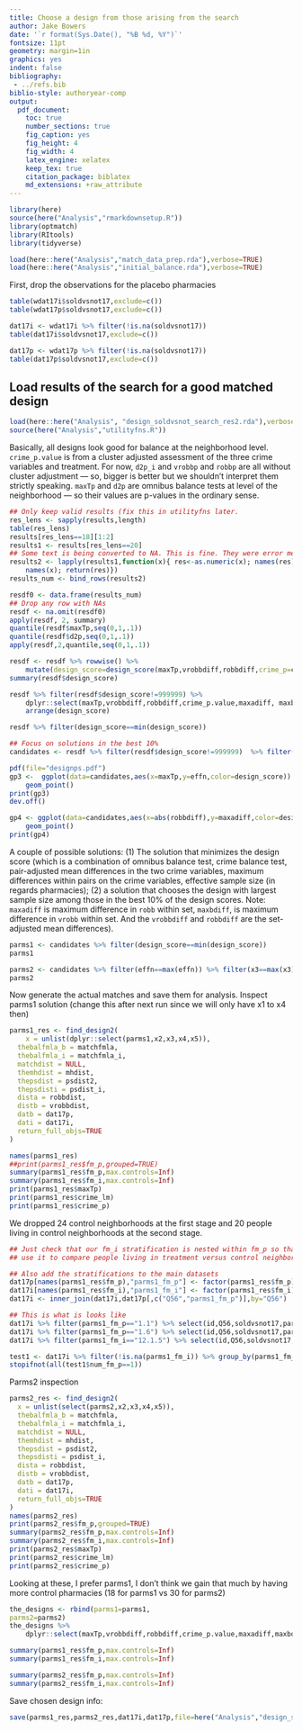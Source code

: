 ```yaml
---
title: Choose a design from those arising from the search
author: Jake Bowers
date: '`r format(Sys.Date(), "%B %d, %Y")`'
fontsize: 11pt
geometry: margin=1in
graphics: yes
indent: false
bibliography:
 - ../refs.bib
biblio-style: authoryear-comp
output:
  pdf_document:
    toc: true
    number_sections: true
    fig_caption: yes
    fig_height: 4
    fig_width: 4
    latex_engine: xelatex
    keep_tex: true
    citation_package: biblatex
    md_extensions: +raw_attribute
---
```



```r
library(here)
source(here("Analysis","rmarkdownsetup.R"))
library(optmatch)
library(RItools)
library(tidyverse)
```

```r
load(here::here("Analysis","match_data_prep.rda"),verbose=TRUE)
load(here::here("Analysis","initial_balance.rda"),verbose=TRUE)
```

First, drop the observations for the placebo pharmacies

```r
table(wdat17i$soldvsnot17,exclude=c())
table(wdat17p$soldvsnot17,exclude=c())

dat17i <- wdat17i %>% filter(!is.na(soldvsnot17))
table(dat17i$soldvsnot17,exclude=c())

dat17p <- wdat17p %>% filter(!is.na(soldvsnot17))
table(dat17p$soldvsnot17,exclude=c())
```


## Load results of the search for a good matched design

```r
load(here::here("Analysis", "design_soldvsnot_search_res2.rda"),verbose=TRUE)
source(here("Analysis","utilityfns.R"))
```

Basically, all designs look good for balance at the neighborhood level.
`crime_p.value` is from a cluster adjusted assessment of the three crime
variables and treatment. For now, `d2p_i` and `vrobbp` and `robbp` are all
without cluster adjustment --- so, bigger is better but we shouldn't interpret
them strictly speaking. `maxTp` and `d2p` are omnibus balance tests at level of
the neighborhood --- so their values are p-values in the ordinary sense.

```r
## Only keep valid results (fix this in utilityfns later.
res_lens <- sapply(results,length)
table(res_lens)
results[res_lens==18][1:2]
results1 <- results[res_lens==20]
## Some text is being converted to NA. This is fine. They were error messages
results2 <- lapply(results1,function(x){ res<-as.numeric(x); names(res) <-
    names(x); return(res)})
results_num <- bind_rows(results2)

resdf0 <- data.frame(results_num)
## Drop any row with NAs
resdf <- na.omit(resdf0)
apply(resdf, 2, summary)
quantile(resdf$maxTp,seq(0,1,.1))
quantile(resdf$d2p,seq(0,1,.1))
apply(resdf,2,quantile,seq(0,1,.1))
```

```r
resdf <- resdf %>% rowwise() %>%
    mutate(design_score=design_score(maxTp,vrobbdiff,robbdiff,crime_p=crime_p.value,maxrobbdiff=maxadiff,maxvrobbdiff = maxbdiff,n_trt,effn)) %>% ungroup()
summary(resdf$design_score)

resdf %>% filter(resdf$design_score!=999999) %>%
    dplyr::select(maxTp,vrobbdiff,robbdiff,crime_p.value,maxadiff, maxbdiff,n_trt,effn,effn_i,design_score) %>%
    arrange(design_score)

resdf %>% filter(design_score==min(design_score))

## Focus on solutions in the best 10%
candidates <- resdf %>% filter(resdf$design_score!=999999)  %>% filter(design_score<quantile(design_score,.1))

```


```r
pdf(file="designps.pdf")
gp3 <-  ggplot(data=candidates,aes(x=maxTp,y=effn,color=design_score)) +
	geom_point()
print(gp3)
dev.off()

gp4 <- ggplot(data=candidates,aes(x=abs(robbdiff),y=maxadiff,color=design_score)) +
	geom_point()
print(gp4)

```

A couple of possible solutions: (1) The solution that minimizes the design score
(which is a combination of omnibus balance test, crime balance test,
pair-adjusted mean differences in the two crime variables, maximum differences
within pairs on the crime variables, effective sample size (in regards
pharmacies); (2) a solution that chooses the design with largest sample size
among those in the best 10% of the design scores.  Note: `maxadiff` is maximum
difference in `robb` within set, `maxbdiff`, is maximum difference in `vrobb`
within set. And the `vrobbdiff` and `robbdiff` are the set-adjusted mean
differences).


```r

parms1 <- candidates %>% filter(design_score==min(design_score))
parms1

parms2 <- candidates %>% filter(effn==max(effn)) %>% filter(x3==max(x3))
parms2

```

Now generate the actual matches and save them for analysis.
Inspect parms1 solution (change this after next run since we will only have x1
to x4 then)

```r
parms1_res <- find_design2(
    x = unlist(dplyr::select(parms1,x2,x3,x4,x5)),
  thebalfmla_b = matchfmla,
  thebalfmla_i = matchfmla_i,
  matchdist = NULL,
  themhdist = mhdist,
  thepsdist = psdist2,
  thepsdisti = psdist_i,
  dista = robbdist,
  distb = vrobbdist,
  datb = dat17p,
  dati = dat17i,
  return_full_objs=TRUE
)

names(parms1_res)
##print(parms1_res$fm_p,grouped=TRUE)
summary(parms1_res$fm_p,max.controls=Inf)
summary(parms1_res$fm_i,max.controls=Inf)
print(parms1_res$maxTp)
print(parms1_res$crime_lm)
print(parms1_res$crime_p)
```

We dropped 24 control neighborhoods at the first stage and 20 people living in
control neighborhoods at the second stage.

```r
## Just check that our fm_i stratification is nested within fm_p so that we can
## use it to compare people living in treatment versus control neighborhoods.

## Also add the stratifications to the main datasets
dat17p[names(parms1_res$fm_p),"parms1_fm_p"] <- factor(parms1_res$fm_p)
dat17i[names(parms1_res$fm_i),"parms1_fm_i"] <- factor(parms1_res$fm_i)
dat17i <- inner_join(dat17i,dat17p[,c("Q56","parms1_fm_p")],by="Q56")

## This is what is looks like
dat17i %>% filter(parms1_fm_p=="1.1") %>% select(id,Q56,soldvsnot17,parms1_fm_p,parms1_fm_i) %>% arrange(parms1_fm_i,desc(soldvsnot17),Q56)
dat17i %>% filter(parms1_fm_p=="1.6") %>% select(id,Q56,soldvsnot17,parms1_fm_p,parms1_fm_i) %>% arrange(parms1_fm_i,desc(soldvsnot17),Q56)
dat17i %>% filter(parms1_fm_i=="12.1.5") %>% select(id,Q56,soldvsnot17,parms1_fm_p,parms1_fm_i) %>% arrange(parms1_fm_i,desc(soldvsnot17),Q56)

test1 <- dat17i %>% filter(!is.na(parms1_fm_i)) %>% group_by(parms1_fm_i) %>% summarize(num_fm_p=length(unique(parms1_fm_p)))
stopifnot(all(test1$num_fm_p==1))
```

Parms2 inspection

```r
parms2_res <- find_design2(
  x = unlist(select(parms2,x2,x3,x4,x5)),
  thebalfmla_b = matchfmla,
  thebalfmla_i = matchfmla_i,
  matchdist = NULL,
  themhdist = mhdist,
  thepsdist = psdist2,
  thepsdisti = psdist_i,
  dista = robbdist,
  distb = vrobbdist,
  datb = dat17p,
  dati = dat17i,
  return_full_objs=TRUE
)
names(parms2_res)
print(parms2_res$fm_p,grouped=TRUE)
summary(parms2_res$fm_p,max.controls=Inf)
summary(parms2_res$fm_i,max.controls=Inf)
print(parms2_res$maxTp)
print(parms2_res$crime_lm)
print(parms2_res$crime_p)
```
Looking at these, I prefer parms1, I don't think we gain that much by having
more control pharmacies (18 for parms1 vs 30 for parms2)

```r
the_designs <- rbind(parms1=parms1,
parms2=parms2)
the_designs %>%
    dplyr::select(maxTp,vrobbdiff,robbdiff,crime_p.value,maxadiff,maxbdiff,n,n_trt,n_ctrl,effn,effn_i,design_score)

summary(parms1_res$fm_p,max.controls=Inf)
summary(parms1_res$fm_i,max.controls=Inf)

summary(parms2_res$fm_p,max.controls=Inf)
summary(parms2_res$fm_i,max.controls=Inf)


```

Save chosen design info:

```r
save(parms1_res,parms2_res,dat17i,dat17p,file=here("Analysis","design_soldvsnot.rda"))
```






